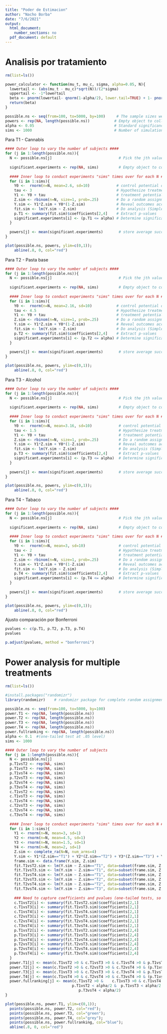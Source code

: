 ```yaml
---
title: "Poder de Estimacion"
author: "Nacho Borba"
date: "7/6/2021"
output:
  html_document:
    number_sections: no
  pdf_document: default
---
```


# Analisis por tratamiento

```r
rm(list=ls())
```

```r
power_calculator <- function(mu_t, mu_c, sigma, alpha=0.05, N){ 
  lowertail <- (abs(mu_t - mu_c)*sqrt(N))/(2*sigma) 
  uppertail <- -1*lowertail 
  beta <- pnorm(lowertail- qnorm(1-alpha/2), lower.tail=TRUE) + 1- pnorm(uppertail- qnorm(1-alpha/2), lower.tail=FALSE) 
  return(beta) 
}
```

```r
possible.ns <- seq(from=100, to=5000, by=100)     # The sample sizes we'll be considering
powers <- rep(NA, length(possible.ns))           # Empty object to collect simulation estimates
alpha <- 0.05                                    # Standard significance level
sims <- 1000                                     # Number of simulations to conduct for each N
```

Para T1 - Cannabis

```r
#### Outer loop to vary the number of subjects ####
for (j in 1:length(possible.ns)){
  N <- possible.ns[j]                              # Pick the jth value for N
  
  significant.experiments <- rep(NA, sims)         # Empty object to count significant experiments
  
  #### Inner loop to conduct experiments "sims" times over for each N ####
  for (i in 1:sims){
    Y0 <-  rnorm(n=N, mean=2.6, sd=10)            # control potential outcome
    tau <- 3                                      # Hypothesize treatment effect
    Y1 <- Y0 + tau                                # treatment potential outcome
    Z.sim <- rbinom(n=N, size=1, prob=.25)        # Do a random assignment 
    Y.sim <- Y1*Z.sim + Y0*(1-Z.sim)              # Reveal outcomes according to assignment
    fit.sim <- lm(Y.sim ~ Z.sim)                  # Do analysis (Simple regression)
    p.T1 <- summary(fit.sim)$coefficients[2,4]    # Extract p-values
    significant.experiments[i] <- (p.T1 <= alpha) # Determine significance according to p <= 0.05
  }
  
  powers[j] <- mean(significant.experiments)       # store average success rate (power) for each N
}

plot(possible.ns, powers, ylim=c(0,1));
    abline(.8, 0, col="red")
```

Para T2 - Pasta base

```r
#### Outer loop to vary the number of subjects ####
for (j in 1:length(possible.ns)){
  N <- possible.ns[j]                              # Pick the jth value for N
  
  significant.experiments <- rep(NA, sims)         # Empty object to count significant experiments
  
  #### Inner loop to conduct experiments "sims" times over for each N ####
  for (i in 1:sims){
    Y0 <-  rnorm(n=N, mean=2.16, sd=10)           # control potential outcome
    tau <- 4.5                                    # Hypothesize treatment effect
    Y1 <- Y0 + tau                                # treatment potential outcome
    Z.sim <- rbinom(n=N, size=1, prob=.25)        # Do a random assignment
    Y.sim <- Y1*Z.sim + Y0*(1-Z.sim)              # Reveal outcomes according to assignment
    fit.sim <- lm(Y.sim ~ Z.sim)                  # Do analysis (Simple regression)
    p.T2 <- summary(fit.sim)$coefficients[2,4]    # Extract p-values
    significant.experiments[i] <- (p.T2 <= alpha) # Determine significance according to p <= 0.05
  }
  
  powers[j] <- mean(significant.experiments)       # store average success rate (power) for each N
}

plot(possible.ns, powers, ylim=c(0,1));
    abline(.8, 0, col="red")
```

Para T3 - Alcohol

```r
#### Outer loop to vary the number of subjects ####
for (j in 1:length(possible.ns)){
  N <- possible.ns[j]                              # Pick the jth value for N
  
  significant.experiments <- rep(NA, sims)         # Empty object to count significant experiments
  
  #### Inner loop to conduct experiments "sims" times over for each N ####
  for (i in 1:sims){
    Y0 <-  rnorm(n=N, mean=3.16, sd=10)            # control potential outcome
    tau <- 1.5                                     # Hypothesize treatment effect
    Y1 <- Y0 + tau                                 # treatment potential outcome
    Z.sim <- rbinom(n=N, size=1, prob=.25)         # Do a random assignment
    Y.sim <- Y1*Z.sim + Y0*(1-Z.sim)               # Reveal outcomes according to assignment
    fit.sim <- lm(Y.sim ~ Z.sim)                   # Do analysis (Simple regression)
    p.T3 <- summary(fit.sim)$coefficients[2,4]     # Extract p-values
    significant.experiments[i] <- (p.T3 <= alpha)  # Determine significance according to p <= 0.05
  }
  
  powers[j] <- mean(significant.experiments)       # store average success rate (power) for each N
}

plot(possible.ns, powers, ylim=c(0,1));
    abline(.8, 0, col="red")
```

Para T4 - Tabaco

```r
#### Outer loop to vary the number of subjects ####
for (j in 1:length(possible.ns)){
  N <- possible.ns[j]                              # Pick the jth value for N
  
  significant.experiments <- rep(NA, sims)         # Empty object to count significant experiments
  
  #### Inner loop to conduct experiments "sims" times over for each N ####
  for (i in 1:sims){
    Y0 <-  rnorm(n=N, mean=3, sd=10)               # control potential outcome
    tau <- 2                                       # Hypothesize treatment effect
    Y1 <- Y0 + tau                                 # treatment potential outcome
    Z.sim <- rbinom(n=N, size=1, prob=.25)         # Do a random assignment
    Y.sim <- Y1*Z.sim + Y0*(1-Z.sim)               # Reveal outcomes according to assignment
    fit.sim <- lm(Y.sim ~ Z.sim)                   # Do analysis (Simple regression)
    p.T4 <- summary(fit.sim)$coefficients[2,4]     # Extract p-values
    significant.experiments[i] <- (p.T4 <= alpha)  # Determine significance according to p <= 0.05
  }
  
  powers[j] <- mean(significant.experiments)       # store average success rate (power) for each N
}

plot(possible.ns, powers, ylim=c(0,1)); 
    abline(.8, 0, col="red")
```


Ajusto comparación por Bonferroni

```r
pvalues <- c(p.T1, p.T2, p.T3, p.T4)
pvalues
```

```r
p.adjust(pvalues, method = "bonferroni")
```



# Power analysis for multiple treatments

```r
rm(list=ls())
```

```r
#install.packages("randomizr")
library(randomizr)    # randomizr package for complete random assignment
```

```r
possible.ns <- seq(from=100, to=5000, by=100)
power.T1 <- rep(NA, length(possible.ns))
power.T2 <- rep(NA, length(possible.ns))
power.T3 <- rep(NA, length(possible.ns))
power.T4 <- rep(NA, length(possible.ns))
power.fullranking <- rep(NA, length(possible.ns))
alpha <- 0.1  #(one-tailed test at .05 level)
sims <- 1000
```

```r
#### Outer loop to vary the number of subjects
for (j in 1:length(possible.ns)){
  N <- possible.ns[j]
  p.T1vsT2 <- rep(NA, sims)
  p.T1vsT3 <- rep(NA, sims)
  p.T1vsT4 <- rep(NA, sims)
  p.T2vsT3 <- rep(NA, sims)
  p.T2vsT4 <- rep(NA, sims)
  p.T3vsT4 <- rep(NA, sims)
  c.T1vsT2 <- rep(NA, sims)
  c.T1vsT3 <- rep(NA, sims)
  c.T1vsT4 <- rep(NA, sims)
  c.T2vsT3 <- rep(NA, sims)
  c.T2vsT4 <- rep(NA, sims)
  c.T3vsT4 <- rep(NA, sims)
  
  #### Inner loop to conduct experiments "sims" times over for each N ####
  for (i in 1:sims){
    Y1 <- rnorm(n=N, mean=3, sd=1)
    Y2 <- rnorm(n=N, mean=4.5, sd=1)
    Y3 <- rnorm(n=N, mean=1.5, sd=1)
    Y4 <- rnorm(n=N, mean=2, sd=1)
    Z.sim <- complete_ra(N=N, num_arms=4)
    Y.sim <- Y1*(Z.sim=="T1") + Y2*(Z.sim=="T2") + Y3*(Z.sim=="T3") + Y4*(Z.sim=="T4")
    frame.sim <- data.frame(Y.sim, Z.sim)
    fit.T1vsT2.sim <- lm(Y.sim ~ Z.sim=="T1", data=subset(frame.sim, Z.sim!="T3" | Z.sim!="T4"))
    fit.T1vsT3.sim <- lm(Y.sim ~ Z.sim=="T1", data=subset(frame.sim, Z.sim!="T2" | Z.sim!="T4"))
    fit.T1vsT4.sim <- lm(Y.sim ~ Z.sim=="T1", data=subset(frame.sim, Z.sim!="T2" | Z.sim!="T3"))
    fit.T2vsT3.sim <- lm(Y.sim ~ Z.sim=="T2", data=subset(frame.sim, Z.sim!="T1" | Z.sim!="T4"))
    fit.T2vsT4.sim <- lm(Y.sim ~ Z.sim=="T2", data=subset(frame.sim, Z.sim!="T1" | Z.sim!="T3"))
    fit.T3vsT4.sim <- lm(Y.sim ~ Z.sim=="T3", data=subset(frame.sim, Z.sim!="T1" | Z.sim!="T2"))
    
    ### Need to capture coefficients and pvalues (one-tailed tests, so signs are important)
    c.T1vsT2[i] <- summary(fit.T1vsT2.sim)$coefficients[2,1]
    c.T1vsT3[i] <- summary(fit.T1vsT3.sim)$coefficients[2,1]
    c.T1vsT4[i] <- summary(fit.T1vsT4.sim)$coefficients[2,1]
    c.T2vsT3[i] <- summary(fit.T2vsT3.sim)$coefficients[2,1]
    c.T2vsT4[i] <- summary(fit.T2vsT4.sim)$coefficients[2,1]
    c.T3vsT4[i] <- summary(fit.T3vsT4.sim)$coefficients[2,1]
    p.T1vsT2[i] <- summary(fit.T1vsT2.sim)$coefficients[2,4]
    p.T1vsT3[i] <- summary(fit.T1vsT3.sim)$coefficients[2,4]
    p.T1vsT4[i] <- summary(fit.T1vsT4.sim)$coefficients[2,4]
    p.T2vsT3[i] <- summary(fit.T2vsT3.sim)$coefficients[2,4]
    p.T2vsT4[i] <- summary(fit.T2vsT4.sim)$coefficients[2,4]
    p.T3vsT4[i] <- summary(fit.T3vsT4.sim)$coefficients[2,4]
  }
  power.T1[j] <- mean(c.T1vsT2 >0 &	c.T1vsT3 >0 & c.T1vsT4 >0 & p.T1vsT2 < alpha/2 &	p.T1vsT3 < alpha/2 & p.T1vsT4 < alpha/2)
  power.T2[j] <- mean(c.T1vsT2 >0 &	c.T2vsT3 >0 & c.T2vsT4 >0 & (p.T1vsT2 < alpha/2 |	p.T2vsT3 < alpha/2 | p.T2vsT4 < alpha/2))
  power.T3[j] <- mean(c.T1vsT3 >0 &	c.T2vsT3 >0 & c.T3vsT4 >0 & p.T1vsT3 < alpha/2 &	p.T2vsT3 < alpha/2 & p.T3vsT4 < alpha/2)
  power.T4[j] <- mean(c.T1vsT4 >0 &	c.T2vsT4 >0 & c.T3vsT4 >0 & (p.T1vsT4 < alpha/2 |	p.T2vsT4 < alpha/2 | p.T3vsT4 < alpha/2))
  power.fullranking[j] <- mean(c.T1vsT2 >0 &	c.T1vsT3 >0 & c.T1vsT4 >0 &	c.T2vsT3 >0 &	c.T2vsT4 >0 & c.T3vsT4 >0 &
                              p.T1vsT2 < alpha/2 &	p.T1vsT3 < alpha/2 & p.T1vsT4 < alpha/2 & p.T2vsT3 < alpha/2 & p.T2vsT4 < alpha/2 & 
                                 p.T3vsT4 < alpha/2)
}

plot(possible.ns, power.T1, ylim=c(0,1)); 
  points(possible.ns, power.T2, col="red"); 
  points(possible.ns, power.T3, col="green");
  points(possible.ns, power.T4, col="grey");
  points(possible.ns, power.fullranking, col="blue");
  abline(.8, 0, col="red")
```


